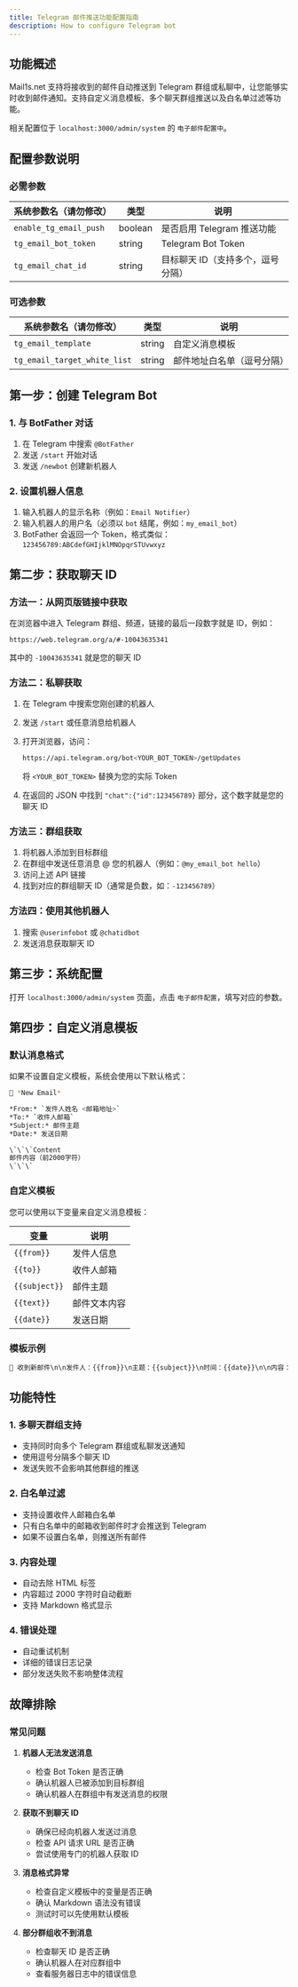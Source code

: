 ```yaml
---
title: Telegram 邮件推送功能配置指南
description: How to configure Telegram bot
---
```


## 功能概述

Mail1s.net 支持将接收到的邮件自动推送到 Telegram 群组或私聊中，让您能够实时收到邮件通知。支持自定义消息模板、多个聊天群组推送以及白名单过滤等功能。

相关配置位于 `localhost:3000/admin/system` 的 `电子邮件配置中`。


## 配置参数说明

### 必需参数

| 系统参数名（请勿修改） | 类型 | 说明 |
|--------|------|------|
| `enable_tg_email_push` | boolean | 是否启用 Telegram 推送功能 |
| `tg_email_bot_token` | string | Telegram Bot Token |
| `tg_email_chat_id` | string | 目标聊天 ID（支持多个，逗号分隔） |

### 可选参数

| 系统参数名（请勿修改） | 类型 | 说明 |
|--------|------|------|
| `tg_email_template` | string | 自定义消息模板 |
| `tg_email_target_white_list` | string | 邮件地址白名单（逗号分隔） |

## 第一步：创建 Telegram Bot

### 1. 与 BotFather 对话

1. 在 Telegram 中搜索 `@BotFather`
2. 发送 `/start` 开始对话
3. 发送 `/newbot` 创建新机器人

### 2. 设置机器人信息

1. 输入机器人的显示名称（例如：`Email Notifier`）
2. 输入机器人的用户名（必须以 `bot` 结尾，例如：`my_email_bot`）
3. BotFather 会返回一个 Token，格式类似：`123456789:ABCdefGHIjklMNOpqrSTUvwxyz`

## 第二步：获取聊天 ID

### 方法一：从网页版链接中获取

在浏览器中进入 Telegram 群组、频道，链接的最后一段数字就是 ID，例如：

`https://web.telegram.org/a/#-10043635341`

其中的 `-10043635341` 就是您的聊天 ID

### 方法二：私聊获取

1. 在 Telegram 中搜索您刚创建的机器人
2. 发送 `/start` 或任意消息给机器人
3. 打开浏览器，访问：

   ```bash
   https://api.telegram.org/bot<YOUR_BOT_TOKEN>/getUpdates
   ```

   将 `<YOUR_BOT_TOKEN>` 替换为您的实际 Token
4. 在返回的 JSON 中找到 `"chat":{"id":123456789}` 部分，这个数字就是您的聊天 ID

### 方法三：群组获取

1. 将机器人添加到目标群组
2. 在群组中发送任意消息 @ 您的机器人（例如：`@my_email_bot hello`）
3. 访问上述 API 链接
4. 找到对应的群组聊天 ID（通常是负数，如：`-123456789`）

### 方法四：使用其他机器人

1. 搜索 `@userinfobot` 或 `@chatidbot`
2. 发送消息获取聊天 ID

## 第三步：系统配置

打开 `localhost:3000/admin/system` 页面，点击 `电子邮件配置`，填写对应的参数。

## 第四步：自定义消息模板

### 默认消息格式

如果不设置自定义模板，系统会使用以下默认格式：

```bash
📧 *New Email*

*From:* `发件人姓名 <邮箱地址>`
*To:* `收件人邮箱`
*Subject:* 邮件主题
*Date:* 发送日期

\`\`\`Content
邮件内容（前2000字符）
\`\`\`
```

### 自定义模板

您可以使用以下变量来自定义消息模板：

| 变量 | 说明 |
|------|------|
| `{{from}}` | 发件人信息 |
| `{{to}}` | 收件人邮箱 |
| `{{subject}}` | 邮件主题 |
| `{{text}}` | 邮件文本内容 |
| `{{date}}` | 发送日期 |

### 模板示例

```md
🔔 收到新邮件\n\n发件人：{{from}}\n主题：{{subject}}\n时间：{{date}}\n\n内容：\n{{text}}
```

## 功能特性

### 1. 多聊天群组支持
- 支持同时向多个 Telegram 群组或私聊发送通知
- 使用逗号分隔多个聊天 ID
- 发送失败不会影响其他群组的推送

### 2. 白名单过滤
- 支持设置收件人邮箱白名单
- 只有白名单中的邮箱收到邮件时才会推送到 Telegram
- 如果不设置白名单，则推送所有邮件

### 3. 内容处理
- 自动去除 HTML 标签
- 内容超过 2000 字符时自动截断
- 支持 Markdown 格式显示

### 4. 错误处理
- 自动重试机制
- 详细的错误日志记录
- 部分发送失败不影响整体流程

## 故障排除

### 常见问题

1. **机器人无法发送消息**
   - 检查 Bot Token 是否正确
   - 确认机器人已被添加到目标群组
   - 确认机器人在群组中有发送消息的权限

2. **获取不到聊天 ID**
   - 确保已经向机器人发送过消息
   - 检查 API 请求 URL 是否正确
   - 尝试使用专门的机器人获取 ID

3. **消息格式异常**
   - 检查自定义模板中的变量是否正确
   - 确认 Markdown 语法没有错误
   - 测试时可以先使用默认模板

4. **部分群组收不到消息**
   - 检查聊天 ID 是否正确
   - 确认机器人在对应群组中
   - 查看服务器日志中的错误信息
